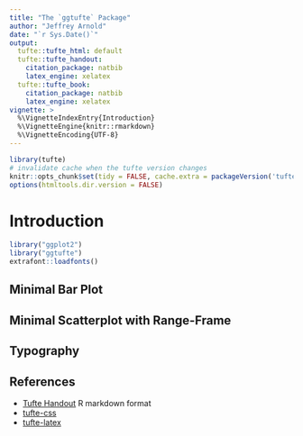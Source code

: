 ```yaml
---
title: "The `ggtufte` Package"
author: "Jeffrey Arnold"
date: "`r Sys.Date()`"
output:
  tufte::tufte_html: default
  tufte::tufte_handout:
    citation_package: natbib
    latex_engine: xelatex
  tufte::tufte_book:
    citation_package: natbib
    latex_engine: xelatex
vignette: >
  %\VignetteIndexEntry{Introduction}
  %\VignetteEngine{knitr::rmarkdown}
  %\VignetteEncoding{UTF-8}
---
```


```r
library(tufte)
# invalidate cache when the tufte version changes
knitr::opts_chunk$set(tidy = FALSE, cache.extra = packageVersion('tufte'))
options(htmltools.dir.version = FALSE)
```

# Introduction

```r
library("ggplot2")
library("ggtufte")
extrafont::loadfonts()
```

## Minimal Bar Plot



## Minimal Scatterplot with Range-Frame



## Typography


## References

- [Tufte Handout](https://rstudio.github.io/tufte/) R markdown format
- [tufte-css](https://github.com/edwardtufte/tufte-css)
- [tufte-latex](https://github.com/tufte-latex/tufte-latex)
